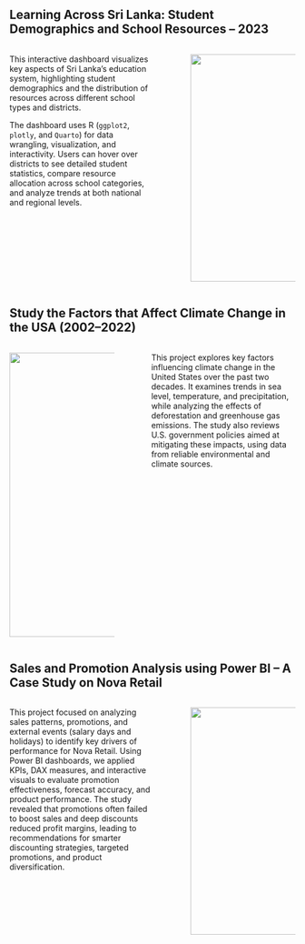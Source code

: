 ## Learning Across Sri Lanka: Student Demographics and School Resources – 2023

::: columns
::: {.column width="55%"}
This interactive dashboard visualizes key aspects of Sri Lanka’s education system, highlighting student demographics and the distribution of resources across different school types and districts.

The dashboard uses R (`ggplot2`, `plotly`, and `Quarto`) for data wrangling, visualization, and interactivity. Users can hover over districts to see detailed student statistics, compare resource allocation across school categories, and analyze trends at both national and regional levels.
:::

::: {.column width="5%"}
:::

::: {.column width="40%"}
![](images/pic_dashboard.jpg){width="400px"}
:::
:::



## Study the Factors that Affect Climate Change in the USA (2002–2022)

::: columns
::: {.column width="40%"}
![](images/var.png){width="500px"}
:::

::: {.column width="5%"}
:::

::: {.column width="55%"}
This project explores key factors influencing climate change in the United States over the past two decades. It examines trends in sea level, temperature, and precipitation, while analyzing the effects of deforestation and greenhouse gas emissions. The study also reviews U.S. government policies aimed at mitigating these impacts, using data from reliable environmental and climate sources.
:::
:::



## Sales and Promotion Analysis using Power BI – A Case Study on Nova Retail

::: columns
::: {.column width="55%"}
This project focused on analyzing sales patterns, promotions, and external events (salary days and holidays) to identify key drivers of performance for Nova Retail. Using Power BI dashboards, we applied KPIs, DAX measures, and interactive visuals to evaluate promotion effectiveness, forecast accuracy, and product performance. The study revealed that promotions often failed to boost sales and deep discounts reduced profit margins, leading to recommendations for smarter discounting strategies, targeted promotions, and product diversification.
:::

::: {.column width="5%"}
:::

::: {.column width="40%"}
![](images/Power_BI.png){width="400px"}
:::
:::



